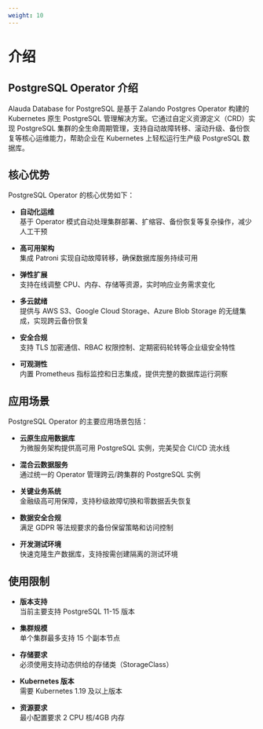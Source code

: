 ```yaml
---
weight: 10
---
```


# 介绍

## PostgreSQL Operator 介绍

Alauda Database for PostgreSQL 是基于 Zalando Postgres Operator 构建的 Kubernetes 原生 PostgreSQL 管理解决方案。它通过自定义资源定义（CRD）实现 PostgreSQL 集群的全生命周期管理，支持自动故障转移、滚动升级、备份恢复等核心运维能力，帮助企业在 Kubernetes 上轻松运行生产级 PostgreSQL 数据库。

## 核心优势

PostgreSQL Operator 的核心优势如下：

- **自动化运维**  
  基于 Operator 模式自动处理集群部署、扩缩容、备份恢复等复杂操作，减少人工干预

- **高可用架构**  
  集成 Patroni 实现自动故障转移，确保数据库服务持续可用

- **弹性扩展**  
  支持在线调整 CPU、内存、存储等资源，实时响应业务需求变化

- **多云就绪**  
  提供与 AWS S3、Google Cloud Storage、Azure Blob Storage 的无缝集成，实现跨云备份恢复

- **安全合规**  
  支持 TLS 加密通信、RBAC 权限控制、定期密码轮转等企业级安全特性

- **可观测性**  
  内置 Prometheus 指标监控和日志集成，提供完整的数据库运行洞察

## 应用场景

PostgreSQL Operator 的主要应用场景包括：

- **云原生应用数据库**  
  为微服务架构提供高可用 PostgreSQL 实例，完美契合 CI/CD 流水线

- **混合云数据服务**  
  通过统一的 Operator 管理跨云/跨集群的 PostgreSQL 实例

- **关键业务系统**  
  金融级高可用保障，支持秒级故障切换和零数据丢失恢复

- **数据安全合规**  
  满足 GDPR 等法规要求的备份保留策略和访问控制

- **开发测试环境**  
  快速克隆生产数据库，支持按需创建隔离的测试环境

## 使用限制

- **版本支持**  
  当前主要支持 PostgreSQL 11-15 版本

- **集群规模**  
  单个集群最多支持 15 个副本节点

- **存储要求**  
  必须使用支持动态供给的存储类（StorageClass）

- **Kubernetes 版本**  
  需要 Kubernetes 1.19 及以上版本

- **资源要求**  
  最小配置要求 2 CPU 核/4GB 内存
